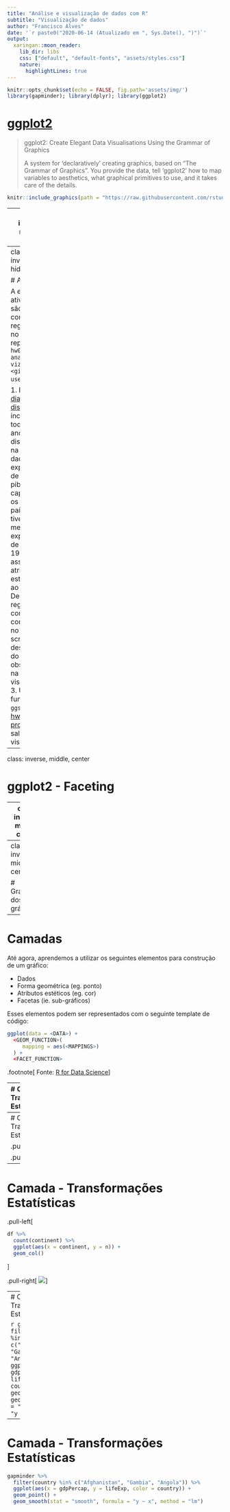 ```yaml
---
title: "Análise e visualização de dados com R"
subtitle: "Visualização de dados"
author: "Francisco Alves"
date: '`r paste0("2020-06-14 (Atualizado em ", Sys.Date(), ")")`'
output: 
  xaringan::moon_reader:
    lib_dir: libs
    css: ["default", "default-fonts", "assets/styles.css"]
    nature:
      highlightLines: true
---
```


```r
knitr::opts_chunk$set(echo = FALSE, fig.path='assets/img/')
library(gapminder); library(dplyr); library(ggplot2)
```

# [ggplot2](https://cran.r-project.org/web/packages/ggplot2/)

> ggplot2: Create Elegant Data Visualisations Using the Grammar of Graphics
> 
> A system for 'declaratively' creating graphics, based on "The Grammar of Graphics". You provide the data, tell 'ggplot2' how to map variables to aesthetics, what graphical primitives to use, and it takes care of the details.


```r
knitr::include_graphics(path = "https://raw.githubusercontent.com/rstudio/hex-stickers/master/PNG/ggplot2.png")
```

---
class: inverse, middle, center

# mão na massa

---
class: inverse, hide-logo

# Atividade
 
A entrega da atividade são os commits registrados no repositório `hw01-analise-viz-dados-<github-user>`.
 
1. Faça um [diagrama de dispersão](https://pt.wikipedia.org/wiki/Gr%C3%A1fico_de_dispers%C3%A3o#Interpreta%C3%A7%C3%A3o), incluindo todos os anos disponíveis na base de dados, da expectativa de vida pelo pib per capita para os três países que tiveram a menor expectativa de vida em 1952 e associe o atributo estético cor ao país;
2. Deixe registrado como comentário no seu script a descrição do padrão observado na visualização;
3. Use a função `ggsave` (eg. [hw-rstudio-project](https://github.com/analise-viz-dados-master/hw-rstudio-project/blob/master/hw-rstudio-project.R)) para salvar a visualização.

---
class: inverse, middle, center

# ggplot2 - Faceting

---
class: inverse, middle, center

# mão na massa
---
class: inverse, middle, center

# Gramática dos gráficos

---
# Camadas

Até agora, aprendemos a utilizar os seguintes elementos para construção de um gráfico:

- Dados
- Forma geométrica (eg. ponto)
- Atributos estéticos (eg. cor)
- Facetas (ie. sub-gráficos)

Esses elementos podem ser representados com o seguinte template de código:

```r
ggplot(data = <DATA>) + 
  <GEOM_FUNCTION>(
     mapping = aes(<MAPPINGS>)
  ) +
  <FACET_FUNCTION>
```

.footnote[
Fonte: [R for Data Science](https://r4ds.had.co.nz/data-visualisation.html#the-layered-grammar-of-graphics)
]

---
# Camada - Transformações Estatísticas

Imagine que produzimos uma tabela com a lista dos países e respectivos continentes com o código

```r
df <- gapminder %>% 
  distinct(country, continent)
```

.pull-left[
As primeiras linhas dessa tabela são

```r
df %>% 
  head() %>% 
  knitr::kable("html")
```
]

.pull-right[
O quantitativo de países por continente é

```r
df %>% 
  count(continent) %>% 
  knitr::kable("html")
```
]

---
# Camada - Transformações Estatísticas

.pull-left[
```r
df %>% 
  ggplot(aes(x = continent)) +
  geom_bar()
```
]

.pull-right[
![](`r knitr::fig_chunk("barplot", "png")`)
]

---
# Camada - Transformações Estatísticas

.pull-left[
```r
df %>% 
  count(continent) %>% 
  ggplot(aes(x = continent, y = n)) +
  geom_col()
```
]

.pull-right[
![](`r knitr::fig_chunk("colplot", "png")`)
]

---
# Camada - Transformações Estatísticas

```r
gapminder %>% 
  filter(country %in% c("Afghanistan", "Gambia", "Angola")) %>% 
  ggplot(aes(x = gdpPercap, y = lifeExp, color = country)) + 
  geom_point() +
  geom_smooth(method = "lm", formula = "y ~ x")
```

---
# Camada - Transformações Estatísticas

```r
gapminder %>% 
  filter(country %in% c("Afghanistan", "Gambia", "Angola")) %>% 
  ggplot(aes(x = gdpPercap, y = lifeExp, color = country)) + 
  geom_point() +
  geom_smooth(stat = "smooth", formula = "y ~ x", method = "lm")
```
